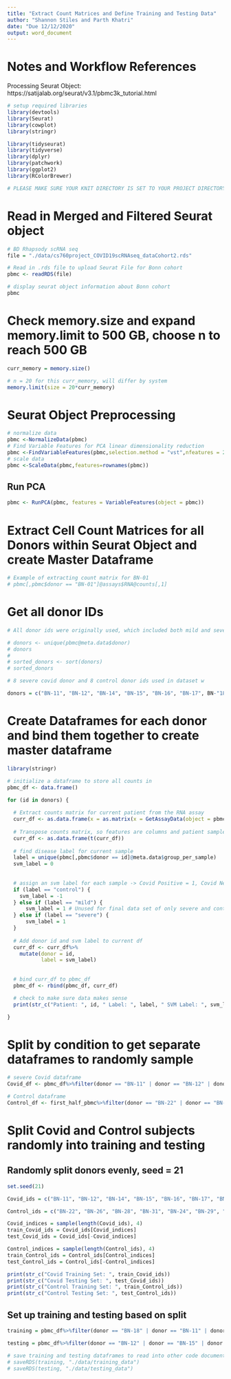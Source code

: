 ---
title: "Extract Count Matrices and Define Training and Testing Data"
author: "Shannon Stiles and Parth Khatri"
date: "Due 12/12/2020"
output: word_document
---

# Notes and Workflow References
Processing Seurat Object: https://satijalab.org/seurat/v3.1/pbmc3k_tutorial.html

```{r setup, include=FALSE}
# setup required libraries
library(devtools)
library(Seurat)
library(cowplot)
library(stringr)

library(tidyseurat)
library(tidyverse)
library(dplyr)
library(patchwork)
library(ggplot2)
library(RColorBrewer)

# PLEASE MAKE SURE YOUR KNIT DIRECTORY IS SET TO YOUR PROJECT DIRECTORY
```

# Read in Merged and Filtered Seurat object
```{r setup_seurat}

# BD Rhapsody scRNA seq
file = "./data/cs760project_COVID19scRNAseq_dataCohort2.rds"

# Read in .rds file to upload Seurat File for Bonn cohort
pbmc <- readRDS(file)

# display seurat object information about Bonn cohort
pbmc

```


# Check memory.size and expand memory.limit to 500 GB, choose n to reach 500 GB
```{r}
curr_memory = memory.size()

```

```{r}

# n = 20 for this curr_memory, will differ by system
memory.limit(size = 20*curr_memory)

```


# Seurat Object Preprocessing

```{r}

# normalize data
pbmc <-NormalizeData(pbmc)
# Find Variable Features for PCA linear dimensionality reduction
pbmc <-FindVariableFeatures(pbmc,selection.method = "vst",nfeatures = 2000)
# scale data
pbmc <-ScaleData(pbmc,features=rownames(pbmc))


```

## Run PCA
```{r}
pbmc <- RunPCA(pbmc, features = VariableFeatures(object = pbmc))
```

# Extract Cell Count Matrices for all Donors within Seurat Object and create Master Dataframe

```{r}
# Example of extracting count matrix for BN-01
# pbmc[,pbmc$donor == "BN-01"]@assays$RNA@counts[,1]

```

# Get all donor IDs
```{r}

# All donor ids were originally used, which included both mild and severe patients, but due to computational efficiency and memory limits, a subset of the 8 severe covid patients and 8 randomly sampled Controls were used instead

# donors <- unique(pbmc@meta.data$donor)
# donors
# 
# sorted_donors <- sort(donors)
# sorted_donors

# 8 severe covid donor and 8 control donor ids used in dataset w

donors = c("BN-11", "BN-12", "BN-14", "BN-15", "BN-16", "BN-17", BN-"18", "BN-19", "BN-22", "BN-23", "BN-24", "BN-26", "BN-27", "BN-28", "BN-29", "BN-31")

```

# Create Dataframes for each donor and bind them together to create master dataframe

```{r}
library(stringr)

# initialize a dataframe to store all counts in
pbmc_df <- data.frame()

for (id in donors) {
  
  # Extract counts matrix for current patient from the RNA assay
  curr_df <- as.data.frame(x = as.matrix(x = GetAssayData(object = pbmc[,pbmc$donor == id])))
  
  # Transpose counts matrix, so features are columns and patient samples are rows
  curr_df <- as.data.frame(t(curr_df))
  
  # find disease label for current sample
  label = unique(pbmc[,pbmc$donor == id]@meta.data$group_per_sample)
  svm_label = 0
  
  
  # assign an svm label for each sample -> Covid Positive = 1, Covid Negative = -1
  if (label == "control") {
    svm_label = -1
  } else if (label == "mild") {
      svm_label = 1 # Unused for final data set of only severe and control donors
  } else if (label == "severe") {
      svm_label = 1
  }
  
  # Add donor id and svm label to current df
  curr_df <- curr_df%>%
    mutate(donor = id,
           label = svm_label)
  
  
  # bind curr_df to pbmc_df
  pbmc_df <- rbind(pbmc_df, curr_df)

  # check to make sure data makes sense
  print(str_c("Patient: ", id, " Label: ", label, " SVM Label: ", svm_label, " Number of Samples: ", nrow(curr_df), " Number of Features: ", ncol(curr_df)))

}


```

# Split by condition to get separate dataframes to randomly sample
```{r}

# severe Covid dataframe
Covid_df <- pbmc_df%>%filter(donor == "BN-11" | donor == "BN-12" | donor == "BN-14" | donor == "BN-15" | donor == "BN-16" | donor == "BN-17" | donor == "BN-18" | donor == "BN-19")

# Control dataframe
Control_df <- first_half_pbmc%>%filter(donor == "BN-22" | donor == "BN-26" | donor == "BN-28" | donor == "BN-31" | donor == "BN-24" | donor == "BN-29" | donor == "BN-23" | donor == "BN-27")


```

# Split Covid and Control subjects randomly into training and testing

## Randomly split donors evenly, seed = 21

```{r}
set.seed(21)

Covid_ids = c("BN-11", "BN-12", "BN-14", "BN-15", "BN-16", "BN-17", "BN-18", "BN-19")

Control_ids = c("BN-22", "BN-26", "BN-28", "BN-31", "BN-24", "BN-29", "BN-23", "BN-27")

Covid_indices = sample(length(Covid_ids), 4)
train_Covid_ids = Covid_ids[Covid_indices]
test_Covid_ids = Covid_ids[-Covid_indices]

Control_indices = sample(length(Control_ids), 4)
train_Control_ids = Control_ids[Control_indices]
test_Control_ids = Control_ids[-Control_indices]

print(str_c("Covid Training Set: ", train_Covid_ids))
print(str_c("Covid Testing Set: ", test_Covid_ids))
print(str_c("Control Training Set: ", train_Control_ids))
print(str_c("Control Testing Set: ", test_Control_ids))


```

## Set up training and testing based on split
```{r}

training = pbmc_df%>%filter(donor == "BN-18" | donor == "BN-11" | donor == "BN-14" | donor == "BN-19" | donor == "BN-26" | donor == "BN-23" | donor == "BN-24" | donor == "BN-28")

testing = pbmc_df%>%filter(donor == "BN-12" | donor == "BN-15" | donor == "BN-16" | donor == "BN-17" | donor == "BN-22" | donor == "BN-31" | donor == "BN-29" | donor == "BN-27")

# save training and testing dataframes to read into other code document
# saveRDS(training, "./data/training_data")
# saveRDS(testing, "./data/testing_data")

```


